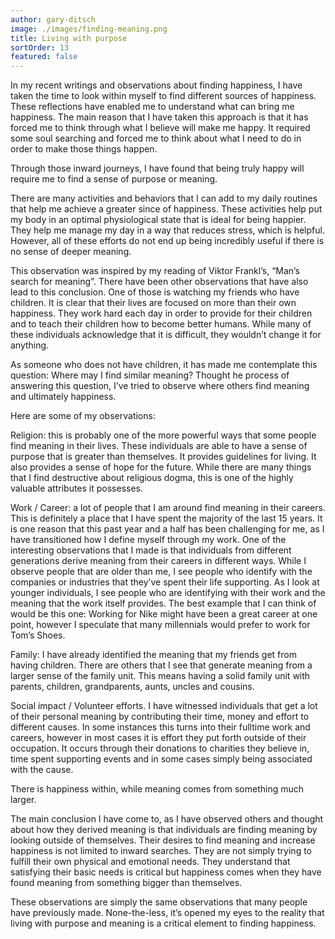 ```yaml
---
author: gary-ditsch
image: ./images/finding-meaning.png
title: Living with purpose
sortOrder: 13
featured: false
---
```


In my recent writings and observations about finding happiness, I have taken the time to look within myself to find different sources of happiness. These reflections have enabled me to understand what can bring me happiness. The main reason that I have taken this approach is that it has forced me to think through what I believe will make me happy. It required some soul searching and forced me to think about what I need to do in order to make those things happen.

Through those inward journeys, I have found that being truly happy will require me to find a sense of purpose or meaning.

There are many activities and behaviors that I can add to my daily routines that help me achieve a greater since of happiness. These activities help put my body in an optimal physiological state that is ideal for being happier. They help me manage my day in a way that reduces stress, which is helpful. However, all of these efforts do not end up being incredibly useful if there is no sense of deeper meaning.

This observation was inspired by my reading of Viktor Frankl’s, “Man’s search for meaning”. There have been other observations that have also lead to this conclusion. One of those is watching my friends who have children. It is clear that their lives are focused on more than their own happiness. They work hard each day in order to provide for their children and to teach their children how to become better humans. While many of these individuals acknowledge that it is difficult, they wouldn’t change it for anything.

As someone who does not have children, it has made me contemplate this question: Where may I find similar meaning? Thought he process of answering this question, I’ve tried to observe where others find meaning and ultimately happiness.

Here are some of my observations:

Religion: this is probably one of the more powerful ways that some people find meaning in their lives. These individuals are able to have a sense of purpose that is greater than themselves. It provides guidelines for living. It also provides a sense of hope for the future. While there are many things that I find destructive about religious dogma, this is one of the highly valuable attributes it possesses.

Work / Career: a lot of people that I am around find meaning in their careers. This is definitely a place that I have spent the majority of the last 15 years. It is one reason that this past year and a half has been challenging for me, as I have transitioned how I define myself through my work. One of the interesting observations that I made is that individuals from different generations derive meaning from their careers in different ways. While I observe people that are older than me, I see people who identify with the companies or industries that they’ve spent their life supporting. As I look at younger individuals, I see people who are identifying with their work and the meaning that the work itself provides. The best example that I can think of would be this one: Working for Nike might have been a great career at one point, however I speculate that many millennials would prefer to work for Tom’s Shoes.

Family: I have already identified the meaning that my friends get from having children. There are others that I see that generate meaning from a larger sense of the family unit. This means having a solid family unit with parents, children, grandparents, aunts, uncles and cousins.

Social impact / Volunteer efforts. I have witnessed individuals that get a lot of their personal meaning by contributing their time, money and effort to different causes. In some instances this turns into their fulltime work and careers, however in most cases it is effort they put forth outside of their occupation. It occurs through their donations to charities they believe in, time spent supporting events and in some cases simply being associated with the cause.

There is happiness within, while meaning comes from something much larger.

The main conclusion I have come to, as I have observed others and thought about how they derived meaning is that individuals are finding meaning by looking outside of themselves. Their desires to find meaning and increase happiness is not limited to inward searches. They are not simply trying to fulfill their own physical and emotional needs. They understand that satisfying their basic needs is critical but happiness comes when they have found meaning from something bigger than themselves.

These observations are simply the same observations that many people have previously made. None-the-less, it’s opened my eyes to the reality that living with purpose and meaning is a critical element to finding happiness.